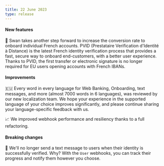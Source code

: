 ```yaml
---
title: 22 June 2023
type: release
---
```


<h4>New features</h4>

🪪 Swan takes another step forward to increase the conversion rate to onboard individual French accounts.
PVID (Prestataire Verification d'Identité à Distance) is the latest French identity verification process that provides a fast, secure way to onboard end-customers, with a better user experience.
Thanks to PVID, the first transfer or electronic signature is no longer required for EU users opening accounts with French IBANs.

<h4>Improvements</h4>

🇪🇺 Every word in every language for Web Banking, Onboarding, text messages, and more (almost 7000 words in 6 languages), was reviewed by our new localization team.
We hope your experience in the supported language of your choice improves significantly, and please continue sharing your language-specific feedback with us.

📈 We improved webhook performance and resiliency thanks to a full refactoring.

<h4>Breaking changes</h4>

📱 We'll no longer send a text message to users when their identity is successfully verified.
Why?
With the `User` webhooks, you can track their progress and notify them however you choose.
